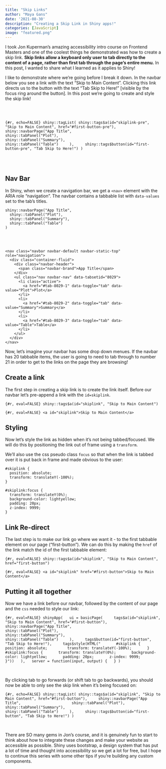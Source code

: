 ```yaml
---
title: "Skip Links"
author: "Maya Gans"
date: '2021-08-30'
description: "Creating a Skip Link in Shiny apps!"
categories: [JavaScript]
image: "featured.png"
---
```


I took Jon Kuperman's amazing accessibility intro course on Frontend Masters and one of the coolest things he demonstrated was how to create a skip link. **Skip links allow a keyboard only user to tab directly to the content of a page, rather than first tab through the page's entire menu.** In this post, I wanted to share what I learned as it applies to Shiny!

I like to demonstrate where we're going before I break it down. In the navbar below you see a link with the text "Skip to Main Content". Clicking this link directs us to the button with the text "Tab Skip to Here!" [visible by the focus ring around the button]. In this post we're going to create and style the skip link!

<br>
<br>


```{#r, echo=FALSE}
shiny::tagList(
shiny::tags$a(id="skiplink-pre", "Skip to Main Content", href="#first-button-pre"),
    shiny::navbarPage("App Title",
                      shiny::tabPanel("Plot"),
                      shiny::tabPanel("Summary"),
                      shiny::tabPanel("Table")
    ),
    shiny::tags$button(id="first-button-pre", "Tab Skip to Here!")
)
```

<br>
<br>

## Nav Bar

In Shiny, when we create a navigation bar, we get a `<nav>` element with the ARIA role "navigation". The navbar contains a tabbable list with `data-values` set to the tab's titles.

```{#r}
shiny::navbarPage("App Title",
  shiny::tabPanel("Plot"),
  shiny::tabPanel("Summary"),
  shiny::tabPanel("Table")
)
```
 
<br>
<br>

```{#r}
<nav class="navbar navbar-default navbar-static-top" role="navigation">
  <div class="container-fluid">
    <div class="navbar-header">
      <span class="navbar-brand">App Title</span>
    </div>
    <ul class="nav navbar-nav" data-tabsetid="8029">
      <li class="active">
        <a href="#tab-8029-1" data-toggle="tab" data-value="Plot">Plot</a>
      </li>
      <li>
        <a href="#tab-8029-2" data-toggle="tab" data-value="Summary">Summary</a>
      </li>
      <li>
        <a href="#tab-8029-3" data-toggle="tab" data-value="Table">Table</a>
      </li>
    </ul>
  </div>
</nav>
```

Now, let's imagine your navbar has some drop down menues. If the navbar has 20 tabbable items, the user is going to need to tab through to number 21 in order to get to the links on the page they are browsing!

## Create a link

The first step in creating a skip link is to create the link itself. Before our navbar let's pre-append a link with the `id=skiplink`. 

```{#r, eval=FALSE}
shiny::tags$a(id="skiplink", "Skip to Main Content")
```

```{#r, eval=FALSE}
<a id="skiplink">Skip to Main Content</a>
```

## Styling

Now let's style the link as hidden when it's not being tabbed/focused. We will do this by positioning the link out of frame using a `transform`. 

We'll also use the css pseudo class `focus` so that when the link is tabbed over it is put back in frame and made obvious to the user:

```{#css}
#skiplink {
  position: absolute;
  transform: translateY(-100%);
}

#skiplink:focus {
  transform: translateY(0%);
  background-color: lightyellow;
  padding: 20px;
  z-index: 9999;
}
```

## Link Re-direct

The last step is to make our link go where we want it - to the first tabbable element on our page ("first-button"). We can do this by making the `href` of the link match the id of the first tabbable element:

```{#r, eval=FALSE}
shiny::tags$a(id="skiplink", "Skip to Main Content", href="first-button")
```

```{#r, eval=FALSE}
<a id="skiplink" href="#first-button">Skip to Main Content</a>
```

## Putting it all together 

Now we have a link before our navbar, followed by the content of our page and the `css` needed to style our link:

```{#r, eval=FALSE}
shinyApp(
  ui = basicPage(
    tags$a(id="skiplink", "Skip to Main Content", href="#first-button"),
    shiny::navbarPage("App Title",
                      shiny::tabPanel("Plot"),
                      shiny::tabPanel("Summary"),
                      shiny::tabPanel("Table")
    ),
    tags$button(id="first-button", "Tab Skip to Here!"),
    tags$style(HTML("
      #skiplink {
        position: absolute;
        transform: translateY(-100%);
      }
      #skiplink:focus {
      transform: translateY(0%);
      background-color: lightyellow;
      padding: 20px;
      z-index: 9999;
      }"))
  ),
  server = function(input, output) {
  }
)
```

<br>

By clicking tab to go forwards (or shift tab to go backwards), you should now be able to only see the skip link when it's being focused on:

```{#r, echo=FALSE}
shiny::tagList(
shiny::tags$a(id="skiplink", "Skip to Main Content", href="#first-button"),
    shiny::navbarPage("App Title",
                      shiny::tabPanel("Plot"),
                      shiny::tabPanel("Summary"),
                      shiny::tabPanel("Table")
    ),
    shiny::tags$button(id="first-button", "Tab Skip to Here!")
)
```

<style>
#skiplink {
        position: absolute;
        top: 0;
        left: 0;
        width: 1px;
      }
      #skiplink:focus {
      transform: translateY(0%);
      background-color: lightyellow;
      padding: 20px;
      z-index: 9999;
      width: auto;
      position: relative;
      }
      #skiplink-pre{
      transform: translateY(0%);
      background-color: lightyellow;
      padding: 20px;
      z-index: 9999;
      }
</style>

<br>

There are SO many gems in Jon's course, and it is genuinely fun to start to think about how to integrate these changes and make your website as accessible as possible. Shiny uses bootstrap, a design system that has put a lot of time and thought into accessibility so we get a lot for free, but I hope to continue this series with some other tips if you're building any custom components. 
